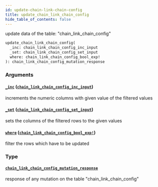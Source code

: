 ```yaml
---
id: update-chain-link-chain-config
title: update_chain_link_chain_config
hide_table_of_contents: false
---
```


update data of the table: "chain_link_chain_config"

```graphql
update_chain_link_chain_config(
  _inc: chain_link_chain_config_inc_input
  _set: chain_link_chain_config_set_input
  where: chain_link_chain_config_bool_exp!
): chain_link_chain_config_mutation_response
```

### Arguments

#### [`_inc`](#) ([`chain_link_chain_config_inc_input`](../inputs/chain-link-chain-config-inc-input))

increments the numeric columns with given value of the filtered values

#### [`_set`](#) ([`chain_link_chain_config_set_input`](../inputs/chain-link-chain-config-set-input))

sets the columns of the filtered rows to the given values

#### [`where`](#) ([`chain_link_chain_config_bool_exp!`](../inputs/chain-link-chain-config-bool-exp))

filter the rows which have to be updated

### Type

#### [`chain_link_chain_config_mutation_response`](../objects/chain-link-chain-config-mutation-response)

response of any mutation on the table "chain_link_chain_config"

